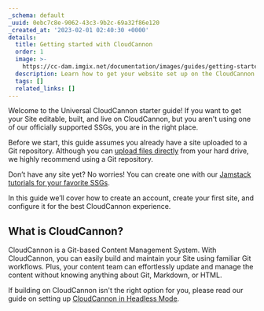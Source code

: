 ```yaml
---
_schema: default
_uuid: 0ebc7c8e-9062-43c3-9b2c-69a32f86e120
_created_at: '2023-02-01 02:40:30 +0000'
details:
  title: Getting started with CloudCannon
  order: 1
  image: >-
    https://cc-dam.imgix.net/documentation/images/guides/getting-started/guide-thumbnails/CloudCannon-Getting-Started-Thumbnail-Universal.png
  description: Learn how to get your website set up on the CloudCannon CMS.
  tags: []
  related_links: []
---
```


Welcome to the Universal CloudCannon starter guide! If you want to get your Site editable, built, and live on CloudCannon, but you aren't using one of our officially supported SSGs, you are in the right place.

Before we start, this guide assumes you already have a site uploaded to a Git repository. Although you can <a href="https://cloudcannon.com/documentation/developer-articles/create-a-site-with-direct-upload/" target="_blank" rel="noopener">upload files directly</a> from your hard drive, we highly recommend using a Git repository.

Don’t have any site yet? No worries! You can create one with our <a href="https://cloudcannon.com/tutorials/" target="_blank" rel="noopener">Jamstack tutorials for your favorite SSGs</a>.

In this guide we’ll cover how to create an account, create your first site, and configure it for the best CloudCannon experience.

## What is CloudCannon?

CloudCannon is a Git-based Content Management System. With CloudCannon, you can easily build and maintain your Site using familiar Git workflows. Plus, your content team can effortlessly update and manage the content without knowing anything about Git, Markdown, or HTML.

If building on CloudCannon isn't the right option for you, please read our guide on setting up [CloudCannon in Headless Mode](/documentation/guides/headless-starter-guide/).